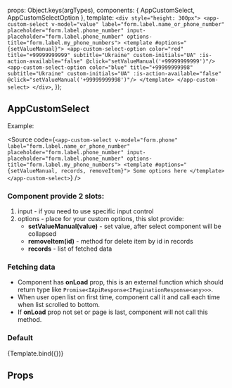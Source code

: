 
<Meta
  title="ui-kit/selects/AppCustomSelect"
  component={AppCustomSelect}
/>

  props: Object.keys(argTypes),
  components: { AppCustomSelect, AppCustomSelectOption },
  template: `
    <div style="height: 300px">
      <app-custom-select
        v-model="value"
        label="form.label.name_or_phone_number"
        placeholder="form.label.phone_number"
        input-placeholder="form.label.phone_number"
        options-title="form.label.my_phone_numbers">
        <template #options="{setValueManual}">
          <app-custom-select-option
            color="red"
            title="+99999999999"
            subtitle="Ukraine"
            custom-initials="UA"
            :is-action-available="false"
            @click="setValueManual('+99999999999')"/>
          <app-custom-select-option
            color="blue"
            title="+99999999998"
            subtitle="Ukraine"
            custom-initials="UA"
            :is-action-available="false"
            @click="setValueManual('+99999999998')"/>
        </template>
      </app-custom-select>
    </div>
    `,
});

## AppCustomSelect

Example:

<Source
  code={`
<app-custom-select
    v-model="form.phone"
    label="form.label.name_or_phone_number"
    placeholder="form.label.phone_number"
    input-placeholder="form.label.phone_number"
    options-title="form.label.my_phone_numbers">
    <template #options="{setValueManual, records, removeItem}">
      Some options here
    </template>
</app-custom-select>
`}
/>

### Component provide 2 slots:

1. input - if you need to use specific input control
2. options - place for your custom options, this slot provide:
   - **setValueManual(value)** - set value, after select component will be collapsed
   - **removeItem(id)** - method for delete item by id in records
   - **records** - list of fetched data

### Fetching data

- Component has **onLoad** prop, this is an external function which should return type like `Promise<IApiResponse<IPaginationResponse<any>>>`.
- When user open list on first time, component call it and call each time when list scrolled to bottom.
- If **onLoad** prop not set or page is last, component will not call this method.

### Default

<Canvas>
  <Story
    name="Default view"
    args={{ value: '' }}>
    {Template.bind({})}
  </Story>
</Canvas>

## Props

<ArgsTable story="Default view" />
